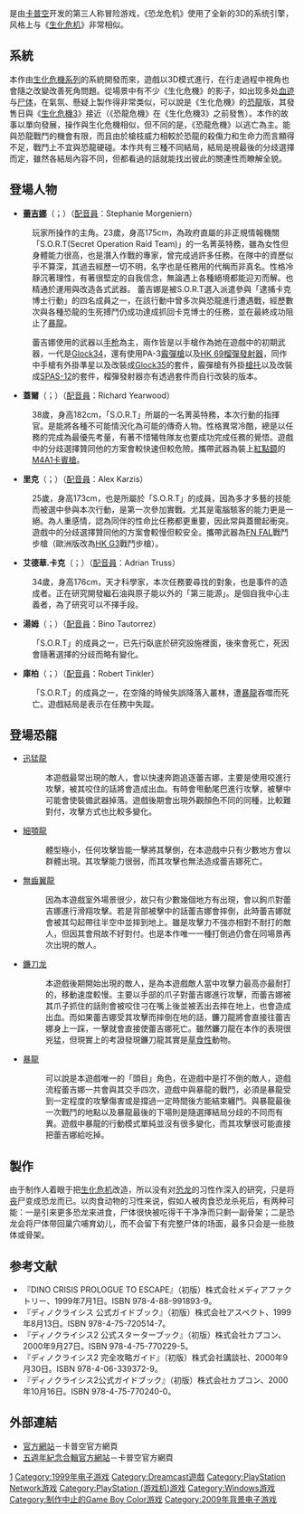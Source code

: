 {{unreferenced|time=2018-01-06T16:37:23+00:00}}
{{noteTA
| G1=Games
}}
{{Infobox VG
| title = 恐龍危機
| english= Dino Crisis
| image = File:Dino_Crisis.jpg
| caption = 日本PlayStation版封面
| developer = [[卡普空|卡普空第四開發部]]
| publisher = {{Vgrelease|JP|卡普空|EU|Virgin Interactive|TW|第三波}}
| designer= 三上真司、[[巧舟|巧舟]]
| series= 恐龍危機系列
| engine =
| released = '''PlayStation'''{{Vgrelease|JP|1999年7月1日|NA|1999年8月31日|EU|1999年10月1日}}'''Dreamcast'''{{Vgrelease|JP|2000年9月6日|NA|2000年11月14日|EU|2000年12月22日}}'''Windows'''{{Vgrelease|JP|2000年|TW|2000年|EU|2000年9月15日|NA|2000年12月4日}}
| genre = [[驚悚遊戲|驚悚]]、[[動作冒險遊戲|動作冒險]]
| modes = [[单人游戏|单人游戏]]
| platforms = [[PlayStation|PlayStation]]、[[Dreamcast|Dreamcast]]、[[Microsoft_Windows|Windows]]
}}

{{Vgname|恐龍危機|ja=ディノクライシス|en=Dino Crisis}}是由[[卡普空|卡普空]]开发的第三人称冒险游戏，《恐龙危机》使用了全新的3D的系统引擎，风格上与《[[生化危机|生化危机]]》非常相似。

== 系統 ==

本作由[[生化危機系列|生化危機系列]]的系統開發而來，遊戲以3D模式進行，在行走過程中視角也會隨之改變改善死角問題。從場景中有不少《生化危機》的影子，如出现多处[[血迹|血迹]]与[[尸体|尸体]]，在氣氛、懸疑上製作得非常类似，可以說是《生化危機》的[[恐龍|恐龍]]版，其發售日與《[[生化危機3|生化危機3]]》接近（《恐龍危機》在《生化危機3》之前發售）。本作的故事以單向發展，操作與生化危機相似，但不同的是，《恐龍危機》以逃亡為主。能與恐龍戰鬥的機會有限，而且由於槍枝威力相較於恐龍的殺傷力和生命力而言顯得不足，戰鬥上不宜與恐龍硬碰。本作共有三種不同結局，結局是視最後的分歧選擇而定，雖然各結局內容不同，但都看過的話就能找出彼此的關連性而瞭解全貌。

== 登場人物 ==

* '''[[蕾吉娜|蕾吉娜]]'''（{{lang|en|Regina}}；{{lang|ja|レジーナ}}）（[[配音員|配音員]]：Stephanie Morgeniern）
: 玩家所操作的主角。23歲，身高175cm，為政府直屬的非正規情報機關「S.O.R.T(Secret Operation Raid Team)」的一名菁英特務，雖為女性但身體能力很高，也是潛入作戰的專家，曾完成過許多任務。在隊中的資歷似乎不算深，其過去經歷一切不明，名字也是任務用的代稱而非真名。性格冷靜沉著理性，有著很堅定的自我信念，無論遇上各種絕境都能迎刃而解。也精通於運用與改造各式武器。 蕾吉娜是被S.O.R.T選入派遣參與「逮捕卡克博士行動」的四名成員之一，在該行動中曾多次與恐龍進行遭遇戰，經歷數次與各種恐龍的生死搏鬥仍成功達成抓回卡克博士的任務，並在最終成功阻止了[[暴龍|暴龍]]。

: 蕾吉娜使用的武器以[[手枪|手枪]]為主，兩作皆是以手槍作為她在遊戲中的初期武器，一代是[[格洛克34|Glock34]]，還有使用PA-3[[霰彈槍|霰彈槍]]以及[[HK_69榴彈發射器|HK 69]][[榴彈發射器|榴彈發射器]]，同作中手槍有外掛準星以及改裝成[[格洛克35|Glock35]]的套件，霰彈槍有外掛[[槍托|槍托]]以及改裝成[[弗蘭基SPAS-12戰鬥霰彈槍|SPAS-12]]的套件，榴彈發射器亦有透過套件而自行改裝的版本。

* '''蓋爾'''（{{lang|en|Gail}}；{{lang|ja|ゲイル}}）（[[配音員|配音員]]：Richard Yearwood）
: 38歲，身高182cm，「S.O.R.T」所屬的一名菁英特務，本次行動的指揮官。是能將各種不可能情況化為可能的傳奇人物。性格異常冷酷，總是以任務的完成為最優先考量，有著不惜犧牲隊友也要成功完成任務的覺悟。遊戲中的分歧選擇贊同他的方案會較快速但較危險。攜帶武器為裝上[[紅點鏡|紅點鏡]]的[[M4卡賓槍|M4A1卡賓槍]]。

* '''里克'''（{{lang|en|Rick}}；{{lang|ja|リック}}）（[[配音員|配音員]]：Alex Karzis）
: 25歲，身高173cm，也是所屬於「S.O.R.T」的成員，因為多才多藝的技能而被選中參與本次行動，是第一次參加實戰。尤其是電腦駭客的能力更是一絕。為人重感情，認為同伴的性命比任務都更重要，因此常與蓋爾起衝突。遊戲中的分歧選擇贊同他的方案會較慢但較安全。攜帶武器為[[FN_FAL自動步槍|FN FAL]]戰鬥步槍（歐洲版改為[[HK_G3自動步槍|HK G3]]戰鬥步槍）。

* '''艾德華.卡克'''（{{lang|en|Edward Kirk}}；{{lang|ja|エドワード・カーク}}）（[[配音員|配音員]]：Adrian Truss）
: 34歲，身高176cm，天才科學家，本次任務要尋找的對象，也是事件的造成者。正在研究開發繼石油與原子能以外的「第三能源」。是個自我中心主義者，為了研究可以不擇手段。

* '''湯姆'''（{{lang|en|Tom}}；{{lang|ja|トム}}）（[[配音員|配音員]]：Bino Tautorrez）
: 「S.O.R.T」的成員之一，已先行臥底於研究設施裡面，後來會死亡，死因會隨著選擇的分歧而略有變化。

* '''庫柏'''（{{lang|en|Cooper}}；{{lang|ja|クーパー}}）（[[配音員|配音員]]：Robert Tinkler）
: 「S.O.R.T」的成員之一，在空降的時候失誤降落入叢林，遭[[暴龍|暴龍]]吞噬而死亡。遊戲結局是表示在任務中失蹤。

== 登場恐龍 ==

* [[迅猛龍|迅猛龍]]
*: 本遊戲最常出現的敵人，會以快速奔跑追逐蕾吉娜，主要是使用咬進行攻擊，被其咬住的話將會造成出血。有時會甩動尾巴進行攻擊，被擊中可能會使裝備武器掉落。遊戲後期會出現外觀顏色不同的同種，比較難對付，攻擊方式也比較多變化。

* [[細顎龍|細顎龍]]
*: 體型極小，任何攻擊皆能一擊將其擊倒，在本遊戲中只有少數地方會以群體出現。其攻擊能力很弱，而其攻擊也無法造成蕾吉娜死亡。

* [[無齒翼龍|無齒翼龍]]
*: 因為本遊戲室外場景很少，故只有少數幾個地方有出現，會以鉤爪對蕾吉娜進行滑翔攻擊。若是背部被擊中的話蕾吉娜會摔倒，此時蕾吉娜就會被其勾起帶往半空中並摔到地上。雖是攻擊力不強亦相對不耐打的敵人，但因其會飛故不好對付。也是本作唯一一種打倒過仍會在同場景再次出現的敵人。

* [[鐮刀龙|鐮刀龙]]
*: 本遊戲後期開始出現的敵人，是為本遊戲敵人當中攻擊力最高亦最耐打的，移動速度較慢。主要以手部的爪子對蕾吉娜進行攻擊，而蕾吉娜被其爪子抓住的話則會被咬住刁在嘴上後並被丟出去摔在地上，也會造成出血。而如果蕾吉娜受其攻擊而摔倒在地的話，鐮刀龍將會直接往蕾吉娜身上一踩，一擊就會直接使蕾吉娜死亡。雖然鐮刀龍在本作的表現很兇猛，但現實上的考證發現鐮刀龍其實是[[草食性|草食性]]動物。

* [[暴龍|暴龍]]
*: 可以說是本遊戲唯一的「頭目」角色，在遊戲中是打不倒的敵人，遊戲流程蕾吉娜一共會與其交手四次，遊戲中與暴龍的戰鬥，必須是暴龍受到一定程度的攻擊傷害或是撐過一定時間後方能結束纏鬥。與暴龍最後一次戰鬥的地點以及暴龍最後的下場則是隨選擇結局分歧的不同而有異。遊戲中暴龍的行動模式單純並沒有很多變化，而其攻擊很可能直接把蕾吉娜給吃掉。

== 製作 ==

由于制作人着眼于把[[生化危机|生化危机]]改造，所以没有对[[恐龙|恐龙]]的习性作深入的研究，只是将[[丧|丧]]尸变成恐龙而已。以肉食动物的习性来说，假如人被肉食恐龙杀死后，有两种可能：一是引来更多恐龙来进食，尸体很快被吃得干干净净而只剩一副骨架；二是恐龙会将尸体带回巢穴哺育幼儿，而不会留下有完整尸体的场面，最多只会是一些肢体或骨架。

== 参考文献 ==
*『DINO CRISIS PROLOGUE TO ESCAPE』（初版）株式会社メディアファクトリー、1999年7月1日。ISBN 978-4-88-991893-9。
*『ディノクライシス 公式ガイドブック』（初版）株式会社アスペクト、1999年8月13日。ISBN 978-4-75-720514-7。
*『ディノクライシス2 公式スターターブック』（初版）株式会社カプコン、2000年9月27日。ISBN 978-4-75-770229-5。
*『ディノクライシス2 完全攻略ガイド』（初版）株式会社講談社、2000年9月30日。ISBN 978-4-06-339372-9。
*『ディノクライシス2公式ガイドブック』（初版）株式会社カプコン、2000年10月16日。ISBN 978-4-75-770240-0。

== 外部連結 ==

* [https://web.archive.org/web/20050909174424/http://www.capcom.co.jp/newproducts/consumer/dino/ 官方網站]－卡普空官方網頁{{Jp icon}}
* [https://web.archive.org/web/20090914023018/http://www.capcom.co.jp/dino_5th/ 五週年紀念合輯官方網站]－卡普空官方網頁{{Jp icon}}

{{Dino Crisis}}
{{三上真司}}
{{卡普空系列}}

{{DEFAULTSORT:Dino Crisis}}
[[Category:恐龙危机系列|1]]
[[Category:1999年电子游戏|Category:1999年电子游戏]]
[[Category:Dreamcast遊戲|Category:Dreamcast遊戲]]
[[Category:PlayStation_Network游戏|Category:PlayStation Network游戏]]
[[Category:PlayStation_(游戏机)游戏|Category:PlayStation (游戏机)游戏]]
[[Category:Windows游戏|Category:Windows游戏]]
[[Category:制作中止的Game_Boy_Color游戏|Category:制作中止的Game Boy Color游戏]]
[[Category:2009年背景电子游戏|Category:2009年背景电子游戏]]